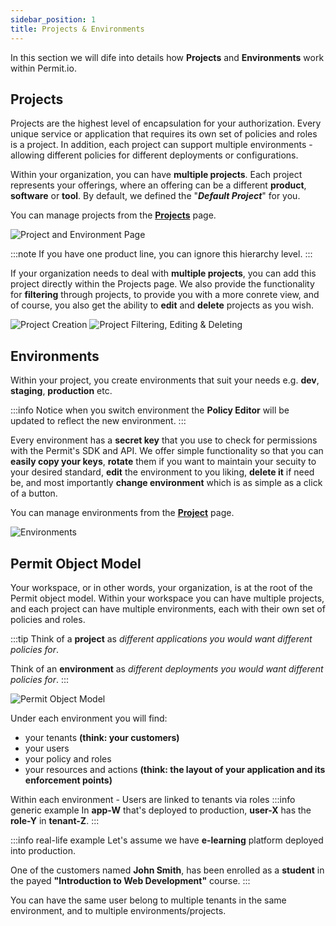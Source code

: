 ```yaml
---
sidebar_position: 1
title: Projects & Environments
---
```


In this section we will dife into details how **Projects** and **Environments** work within Permit.io.

## Projects

Projects are the highest level of encapsulation for your authorization. Every unique service or application that requires its own set of policies and roles is a project.
In addition, each project can support multiple environments - allowing different policies for different deployments or configurations.

Within your organization, you can have **multiple projects**. 
Each project represents your offerings, where an offering can be a different **product**, **software** or **tool**. 
By default, we defined the "***Default Project***" for you.

You can manage projects from the **[Projects](https://app.permit.io/project-management)** page.

![Project and Environment Page](/img/features/projects-and-env/projects-page.png)

:::note
If you have one product line, you can ignore this hierarchy level. 
:::

If your organization needs to deal with **multiple projects**, you can add this project directly within the Projects page.
We also provide the functionality for **filtering** through projects, to provide you with a more conrete view, and of course, 
you also get the ability to **edit** and **delete** projects as you wish.

![Project Creation](/img/features/projects-and-env/project-creation.png)
![Project Filtering, Editing & Deleting](/img/features/projects-and-env/projects-edit-delete.png)

## Environments

Within your project, you create environments that suit your needs e.g. **dev**, **staging**, **production** etc. 

:::info
Notice when you switch environment the **Policy Editor** will be updated to reflect the new environment.
:::

Every environment has a **secret key** that you use to check for permissions with the Permit's SDK and API.
We offer simple functionality so that you can **easily copy your keys**, **rotate** them if you want to maintain your 
secuity to your desired standard, **edit** the environment to you liking, **delete it** if need be, and most importantly **change
environment** which is as simple as a click of a button.

You can manage environments from the **[Project](https://app.permit.io/project-management)** page.

![Environments](/img/features/projects-and-env/environments.png)

## Permit Object Model

Your workspace, or in other words, your organization, is at the root of the Permit object model.
Within your workspace you can have multiple projects, and each project can have multiple environments, each with their own set of policies and roles.

:::tip
Think of a **project** as _different applications you would want different policies for_.

Think of an **environment** as _different deployments you would want different policies for_.
:::

![Permit Object Model](/img/diagrams/api-model.svg)

Under each environment you will find:

- your tenants **(think: your customers)**
- your users
- your policy and roles
- your resources and actions **(think: the layout of your application and its enforcement points)**

Within each environment - Users are linked to tenants via roles
:::info generic example
In **app-W** that's deployed to production, **user-X** has the **role-Y** in **tenant-Z**.
:::

:::info real-life example
Let's assume we have **e-learning** platform deployed into production.

One of the customers named **John Smith**, has been enrolled as a **student** in the payed 
**"Introduction to Web Development"** course.
:::

You can have the same user belong to multiple tenants in the same environment, and to multiple environments/projects.
